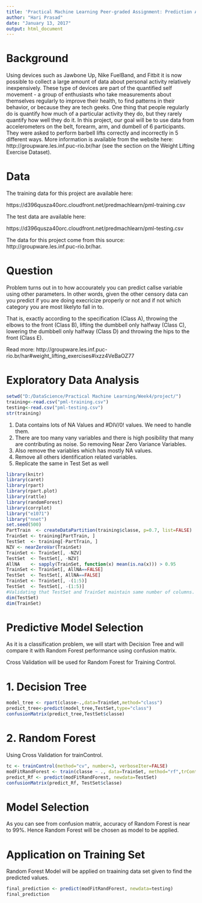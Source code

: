 ---
title: 'Practical Machine Learning Peer-graded Assignment: Prediction Assignment'
author: "Hari Prasad"
date: "January 13, 2017"
output: html_document
---
Background
===========

Using devices such as Jawbone Up, Nike FuelBand, and Fitbit it is now possible to collect a large amount of data about personal activity relatively inexpensively. These type of devices are part of the quantified self movement - a group of enthusiasts who take measurements about themselves regularly to improve their health, to find patterns in their behavior, or because they are tech geeks. One thing that people regularly do is quantify how much of a particular activity they do, but they rarely quantify how well they do it. In this project, our goal will be to use data from accelerometers on the belt, forearm, arm, and dumbell of 6 participants. They were asked to perform barbell lifts correctly and incorrectly in 5 different ways. More information is available from the website here: http://groupware.les.inf.puc-rio.br/har (see the section on the Weight Lifting Exercise Dataset).

Data
====

The training data for this project are available here:

https://d396qusza40orc.cloudfront.net/predmachlearn/pml-training.csv

The test data are available here:

https://d396qusza40orc.cloudfront.net/predmachlearn/pml-testing.csv




The data for this project come from this source: http://groupware.les.inf.puc-rio.br/har. 

Question
==========
Problem turns out in to how accourately you can predict callse variable using other parameters. In other words, given the other censory data can you predict if you are doing execricize properly or not and if not which category you are most likelyto fall in to.  

That is, exactly according to the specification (Class A), throwing the elbows to the front (Class B), lifting the dumbbell only halfway (Class C), lowering the dumbbell only halfway (Class D) and throwing the hips to the front (Class E).

Read more: http://groupware.les.inf.puc-rio.br/har#weight_lifting_exercises#ixzz4VeBaOZ77

Exploratory Data Analysis
=========================

```{r}
setwd("D:/DataScience/Practical Machine Learning/Week4/project/")
training<-read.csv("pml-training.csv")
testing<-read.csv("pml-testing.csv")
str(training)
```

1. Data contains lots of NA Values and #DIV/0! values.  We need to handle them.  
2. There are too many vany variables and there is high posibility that many are contributing as noise. So removing Near Zero Variance Variables.
3.  Also remove the variables which has mostly NA values.
4. Remove all others identification related variables.
5. Replicate the same in Test Set as well  


```{r}
library(knitr)
library(caret)
library(rpart)
library(rpart.plot)
library(rattle)
library(randomForest)
library(corrplot)
library("e1071")
library("nnet")
set.seed(500)
PartTrain  <- createDataPartition(training$classe, p=0.7, list=FALSE)
TrainSet <- training[PartTrain, ]
TestSet  <- training[-PartTrain, ]
NZV <- nearZeroVar(TrainSet)
TrainSet <- TrainSet[, -NZV]
TestSet  <- TestSet[, -NZV]
AllNA    <- sapply(TrainSet, function(x) mean(is.na(x))) > 0.95
TrainSet <- TrainSet[, AllNA==FALSE]
TestSet  <- TestSet[, AllNA==FALSE]
TrainSet <- TrainSet[, -(1:5)]
TestSet  <- TestSet[, -(1:5)]
#Validating that TestSet and TrainSet maintain same number of columns.
dim(TestSet)
dim(TrainSet)
```

Predictive Model Selection
===========================
As it is a classification problem, we will start with Decision Tree and will compare it with Random Forest performance using confusion matrix.   

Cross Validation will be used for Random Forest for Training Control.


1. Decision Tree
=========================
```{r}
model_tree <- rpart(classe~.,data=TrainSet,method="class")
predict_tree<-predict(model_tree,TestSet,type="class")
confusionMatrix(predict_tree,TestSet$classe)
```


2. Random Forest
=========================
Using Cross Validation for trainControl.
```{r}
tc <- trainControl(method="cv", number=3, verboseIter=FALSE)
modFitRandForest <- train(classe ~ ., data=TrainSet, method="rf",trControl=tc)
predict_Rf <- predict(modFitRandForest, newdata=TestSet)
confusionMatrix(predict_Rf, TestSet$classe)
```

Model Selection
============================
As you can see from confusion matrix, accuracy of Random Forest is near to 99%. Hence Random Forest will be chosen as model to be applied.

Application on Training Set
=============================
Random Forest Model will be applied on traaining data set given to find the predicted values.
```{r}
final_prediction <- predict(modFitRandForest, newdata=testing)
final_prediction
```